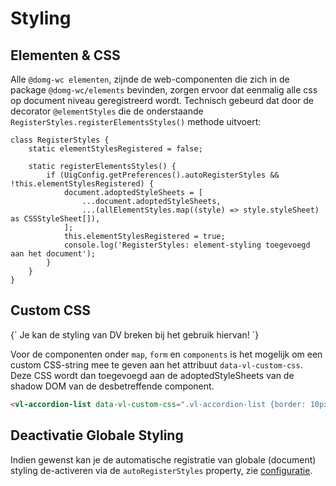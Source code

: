 
<Meta title="Recepten/CSS Styling"/>

# Styling

## Elementen & CSS

Alle `@domg-wc elementen`, zijnde de web-componenten die zich in de package `@domg-wc/elements` bevinden, zorgen
ervoor dat eenmalig alle css op document niveau geregistreerd wordt. Technisch gebeurd dat door de decorator
`@elementStyles` die de onderstaande `RegisterStyles.registerElementsStyles()` methode uitvoert:

```
class RegisterStyles {
    static elementStylesRegistered = false;

    static registerElementsStyles() {
        if (UigConfig.getPreferences().autoRegisterStyles && !this.elementStylesRegistered) {
            document.adoptedStyleSheets = [
                ...document.adoptedStyleSheets,
                ...(allElementStyles.map((style) => style.styleSheet) as CSSStyleSheet[]),
            ];
            this.elementStylesRegistered = true;
            console.log('RegisterStyles: element-styling toegevoegd aan het document');
        }
    }
}
```


## Custom CSS

<VluxAlert type="warning">
{`
    Je kan de styling van DV breken bij het gebruik hiervan!
`}
</VluxAlert>

Voor de componenten onder `map`, `form` en `components` is het mogelijk om een custom CSS-string mee te geven aan het
attribuut `data-vl-custom-css`. Deze CSS wordt dan toegevoegd aan de adoptedStyleSheets van de shadow DOM van
de desbetreffende component.

```html
<vl-accordion-list data-vl-custom-css=".vl-accordion-list {border: 10px solid lightblue}">
```


## Deactivatie Globale Styling

Indien gewenst kan je de automatische registratie van globale (document) styling de-activeren via de
`autoRegisterStyles` property, zie [configuratie](/docs/recepten-configuratie--documentatie).
